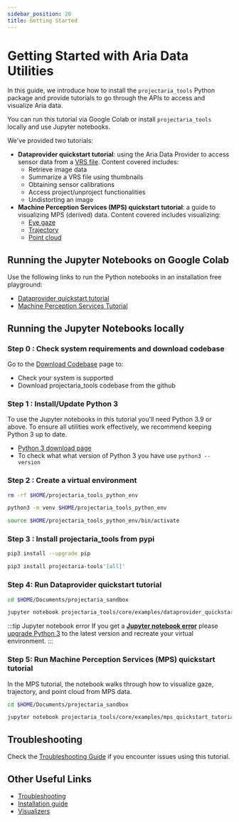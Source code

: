 ```yaml
---
sidebar_position: 20
title: Getting Started
---
```

# Getting Started with Aria Data Utilities


In this guide, we introduce how to install the `projectaria_tools` Python package and provide tutorials to go through the APIs to access and visualize Aria data.

You can run this tutorial via Google Colab or install `projectaria_tools` locally and use Jupyter notebooks.

We've provided two tutorials:

* **Dataprovider quickstart tutorial**: using the Aria Data Provider to access sensor data from a [VRS file](/docs/data_formats/aria_vrs/aria_vrs_format). Content covered includes:
   * Retrieve image data
   * Summarize a VRS file using thumbnails
   * Obtaining sensor calibrations
   * Access project/unproject functionalities
   * Undistorting an image
* **Machine Perception Services (MPS) quickstart tutorial**: a guide to visualizing MPS (derived) data. Content covered includes visualizing:
   * [Eye gaze](/docs/data_formats/mps/mps_eye_gaze)
   * [Trajectory](/docs/data_formats/mps/mps_trajectory)
   * [Point cloud](/docs/data_formats/mps/mps_pointcloud)


## Running the Jupyter Notebooks on Google Colab
Use the following links to run the Python notebooks in an installation free playground:
* [Dataprovider quickstart tutorial](https://colab.research.google.com/github/facebookresearch/projectaria_tools/blob/main/core/examples/dataprovider_quickstart_tutorial.ipynb)
* [Machine Perception Services Tutorial](https://colab.research.google.com/github/facebookresearch/projectaria_tools/blob/main/core/examples/mps_quickstart_tutorial.ipynb)

## Running the Jupyter Notebooks locally

### Step 0 : Check system requirements and download codebase

Go to the [Download Codebase](/docs/data_utilities/installation/download_codebase) page to:
   * Check your system is supported
   * Download projectaria_tools codebase from the github

### Step 1 : Install/Update Python 3
To use the Jupyter notebooks in this tutorial you'll need Python 3.9 or above. To ensure all utilities work effectively, we recommend keeping Python 3 up to date.
* [Python 3 download page](https://www.python.org/downloads/)
* To check what what version of Python 3 you have use `python3 --version`

### Step 2 : Create a virtual environment

```bash
rm -rf $HOME/projectaria_tools_python_env

python3 -m venv $HOME/projectaria_tools_python_env

source $HOME/projectaria_tools_python_env/bin/activate
```

### Step 3 : Install projectaria_tools from pypi

```bash
pip3 install --upgrade pip

pip3 install projectaria-tools'[all]'
```

### Step 4: Run Dataprovider quickstart tutorial



```bash
cd $HOME/Documents/projectaria_sandbox

jupyter notebook projectaria_tools/core/examples/dataprovider_quickstart_tutorial.ipynb
```

:::tip Jupyter notebook error
If you get a [**Jupyter notebook error**](/docs/data_utilities/installation/troubleshooting#jupyter-notebook-error) please [upgrade Python 3](https://www.python.org/downloads/) to the latest version and recreate your virtual environment.
:::

### Step 5: Run Machine Perception Services (MPS) quickstart tutorial
In the MPS tutorial, the notebook walks through how to visualize gaze, trajectory, and point cloud from MPS data.
```bash
cd $HOME/Documents/projectaria_sandbox

jupyter notebook projectaria_tools/core/examples/mps_quickstart_tutorial.ipynb
```
## Troubleshooting

Check the [Troubleshooting Guide](/docs/data_utilities/installation/troubleshooting) if you encounter issues using this tutorial.

## Other Useful Links
* [Troubleshooting](/docs/data_utilities/installation/troubleshooting)
* [Installation guide](/docs/data_utilities/installation/download_codebase)
* [Visualizers](/docs/data_utilities/visualization_guide.mdx)
